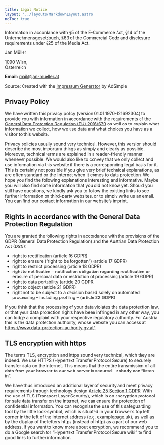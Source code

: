 ```yaml
---
title: Legal Notice
layout: '../layouts/MarkdownLayout.astro'
noToc: true
---
```


Information in accordance with §5 of the E-Commerce Act, §14 of the Unternehmensgesetzbuch, §63 of the Commercial Code and disclosure requirements under §25 of the Media Act.

Jan Müller

1090 Wien,\
Österreich

**Email:** mail@jan-mueller.at

Source: Created with the [Impressum Generator](https://www.adsimple.at/impressum-generator/) by AdSimple

## Privacy Policy

We have written this privacy policy (version 01.01.1970-121692304) to provide you with information in accordance with the requirements of the [General Data Protection Regulation (EU) 2016/679](https://eur-lex.europa.eu/legal-content/EN/ALL/?uri=celex%3A32016R0679&amp%3Btid=%5Badsimpletextid]) as well as to explain what information we collect, how we use data and what choices you have as a visitor to this website.

Privacy policies usually sound very technical. However, this version should describe the most important things as simply and clearly as possible. Moreover, technical terms are explained in a reader-friendly manner whenever possible. We would also like to convey that we only collect and use information via this website if there is a corresponding legal basis for it. This is certainly not possible if you give very brief technical explanations, as are often standard on the Internet when it comes to data protection. We hope you find the following explanations interesting and informative. Maybe you will also find some information that you did not know yet.
Should you still have questions, we kindly ask you to follow the existing links to see further information on third-party websites, or to simply write us an email. You can find our contact information in our website’s imprint.

## Rights in accordance with the General Data Protection Regulation

You are granted the following rights in accordance with the provisions of the GDPR (General Data Protection Regulation) and the Austrian Data Protection Act (DSG):

- right to rectification (article 16 GDPR)
- right to erasure (“right to be forgotten“) (article 17 GDPR)
- right to restrict processing (article 18 GDPR)
- right to notification – notification obligation regarding rectification or erasure of personal data or restriction of processing (article 19 GDPR)
- right to data portability (article 20 GDPR)
- right to object (article 21 GDPR)
- right not to be subject to a decision based solely on automated processing – including profiling – (article 22 GDPR)

If you think that the processing of your data violates the data protection law, or that your data protection rights have been infringed in any other way, you can lodge a complaint with your respective regulatory authority. For Austria this is the data protection authority, whose website you can access at https://www.data-protection-authority.gv.at/.

## TLS encryption with https

The terms TLS, encryption and https sound very technical, which they are indeed. We use HTTPS (Hypertext Transfer Protocol Secure) to securely transfer data on the Internet.
This means that the entire transmission of all data from your browser to our web server is secured – nobody can “listen in”.

We have thus introduced an additional layer of security and meet privacy requirements through technology design [Article 25 Section 1 GDPR](https://eur-lex.europa.eu/legal-content/en/TXT/HTML/?uri=CELEX:32016R0679&from=EN&tid=121692304). With the use of TLS (Transport Layer Security), which is an encryption protocol for safe data transfer on the internet, we can ensure the protection of confidential information.
You can recognise the use of this safeguarding tool by the little lock-symbol, which is situated in your browser’s top left corner in the left of the internet address (e.g. examplepage.uk), as well as by the display of the letters https (instead of http) as a part of our web address.
If you want to know more about encryption, we recommend you to do a Google search for “Hypertext Transfer Protocol Secure wiki” to find good links to further information.
